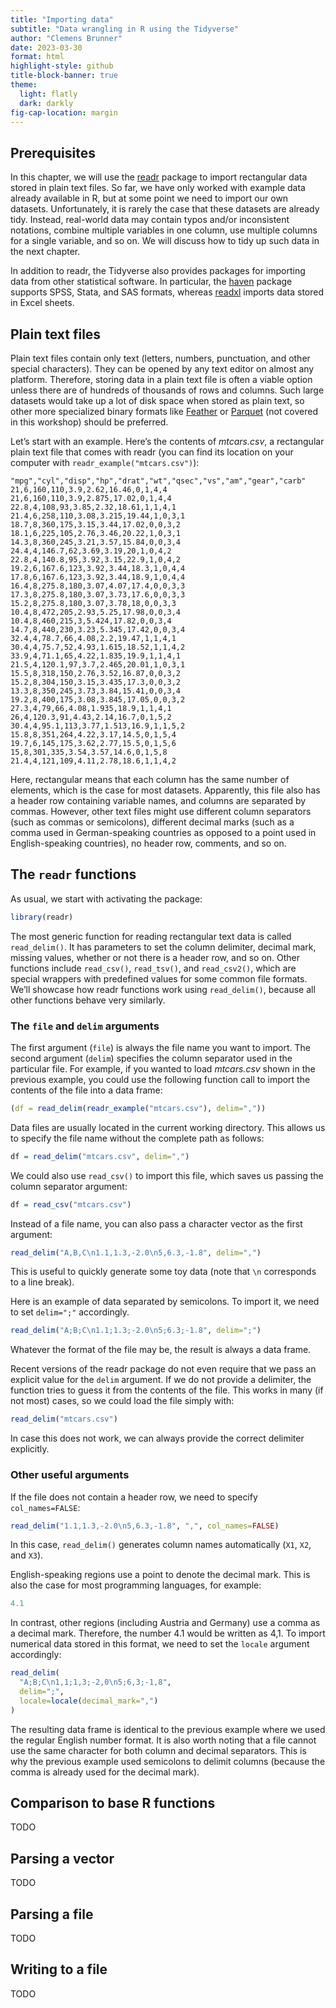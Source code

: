 ```yaml
---
title: "Importing data"
subtitle: "Data wrangling in R using the Tidyverse"
author: "Clemens Brunner"
date: 2023-03-30
format: html
highlight-style: github
title-block-banner: true
theme:
  light: flatly
  dark: darkly
fig-cap-location: margin
---
```


## Prerequisites

In this chapter, we will use the [readr](https://readr.tidyverse.org/index.html) package to import rectangular data stored in plain text files. So far, we have only worked with example data already available in R, but at some point we need to import our own datasets. Unfortunately, it is rarely the case that these datasets are already tidy. Instead, real-world data may contain typos and/or inconsistent notations, combine multiple variables in one column, use multiple columns for a single variable, and so on. We will discuss how to tidy up such data in the next chapter.

In addition to readr, the Tidyverse also provides packages for importing data from other statistical software. In particular, the [haven](https://haven.tidyverse.org/) package supports SPSS, Stata, and SAS formats, whereas [readxl](https://readxl.tidyverse.org/) imports data stored in Excel sheets.


## Plain text files

Plain text files contain only text (letters, numbers, punctuation, and other special characters). They can be opened by any text editor on almost any platform. Therefore, storing data in a plain text file is often a viable option unless there are of hundreds of thousands of rows and columns. Such large datasets would take up a lot of disk space when stored as plain text, so other more specialized binary formats like [Feather](https://arrow.apache.org/docs/python/feather.html) or [Parquet](https://parquet.apache.org/) (not covered in this workshop) should be preferred.

Let's start with an example. Here's the contents of *mtcars.csv*, a rectangular plain text file that comes with readr (you can find its location on your computer with `readr_example("mtcars.csv")`):

```{}
"mpg","cyl","disp","hp","drat","wt","qsec","vs","am","gear","carb"
21,6,160,110,3.9,2.62,16.46,0,1,4,4
21,6,160,110,3.9,2.875,17.02,0,1,4,4
22.8,4,108,93,3.85,2.32,18.61,1,1,4,1
21.4,6,258,110,3.08,3.215,19.44,1,0,3,1
18.7,8,360,175,3.15,3.44,17.02,0,0,3,2
18.1,6,225,105,2.76,3.46,20.22,1,0,3,1
14.3,8,360,245,3.21,3.57,15.84,0,0,3,4
24.4,4,146.7,62,3.69,3.19,20,1,0,4,2
22.8,4,140.8,95,3.92,3.15,22.9,1,0,4,2
19.2,6,167.6,123,3.92,3.44,18.3,1,0,4,4
17.8,6,167.6,123,3.92,3.44,18.9,1,0,4,4
16.4,8,275.8,180,3.07,4.07,17.4,0,0,3,3
17.3,8,275.8,180,3.07,3.73,17.6,0,0,3,3
15.2,8,275.8,180,3.07,3.78,18,0,0,3,3
10.4,8,472,205,2.93,5.25,17.98,0,0,3,4
10.4,8,460,215,3,5.424,17.82,0,0,3,4
14.7,8,440,230,3.23,5.345,17.42,0,0,3,4
32.4,4,78.7,66,4.08,2.2,19.47,1,1,4,1
30.4,4,75.7,52,4.93,1.615,18.52,1,1,4,2
33.9,4,71.1,65,4.22,1.835,19.9,1,1,4,1
21.5,4,120.1,97,3.7,2.465,20.01,1,0,3,1
15.5,8,318,150,2.76,3.52,16.87,0,0,3,2
15.2,8,304,150,3.15,3.435,17.3,0,0,3,2
13.3,8,350,245,3.73,3.84,15.41,0,0,3,4
19.2,8,400,175,3.08,3.845,17.05,0,0,3,2
27.3,4,79,66,4.08,1.935,18.9,1,1,4,1
26,4,120.3,91,4.43,2.14,16.7,0,1,5,2
30.4,4,95.1,113,3.77,1.513,16.9,1,1,5,2
15.8,8,351,264,4.22,3.17,14.5,0,1,5,4
19.7,6,145,175,3.62,2.77,15.5,0,1,5,6
15,8,301,335,3.54,3.57,14.6,0,1,5,8
21.4,4,121,109,4.11,2.78,18.6,1,1,4,2
```

Here, rectangular means that each column has the same number of elements, which is the case for most datasets. Apparently, this file also has a header row containing variable names, and columns are separated by commas. However, other text files might use different column separators (such as commas or semicolons), different decimal marks (such as a comma used in German-speaking countries as opposed to a point used in English-speaking countries), no header row, comments, and so on.

## The `readr` functions
As usual, we start with activating the package:

```r
library(readr)
```

The most generic function for reading rectangular text data is called `read_delim()`. It has parameters to set the column delimiter, decimal mark, missing values, whether or not there is a header row, and so on. Other functions include `read_csv()`, `read_tsv()`, and `read_csv2()`, which are special wrappers with predefined values for some common file formats. We'll showcase how readr functions work using `read_delim()`, because all other functions behave very similarly.


### The `file` and `delim` arguments

The first argument (`file`) is always the file name you want to import. The second argument (`delim`) specifies the column separator used in the particular file. For example, if you wanted to load *mtcars.csv* shown in the previous example, you could use the following function call to import the contents of the file into a data frame:

```r
(df = read_delim(readr_example("mtcars.csv"), delim=","))
```

Data files are usually located in the current working directory. This allows us to specify the file name without the complete path as follows:

```r
df = read_delim("mtcars.csv", delim=",")
```

We could also use `read_csv()` to import this file, which saves us passing the column separator argument:

```r
df = read_csv("mtcars.csv")
```

Instead of a file name, you can also pass a character vector as the first argument:

```r
read_delim("A,B,C\n1.1,1.3,-2.0\n5,6.3,-1.8", delim=",")
```

This is useful to quickly generate some toy data (note that `\n` corresponds to a line break).

Here is an example of data separated by semicolons. To import it, we need to set `delim=";"` accordingly.

```r
read_delim("A;B;C\n1.1;1.3;-2.0\n5;6.3;-1.8", delim=";")
```

Whatever the format of the file may be, the result is always a data frame.

Recent versions of the readr package do not even require that we pass an explicit value for the `delim` argument. If we do not provide a delimiter, the function tries to guess it from the contents of the file. This works in many (if not most) cases, so we could load the file simply with:

```r
read_delim("mtcars.csv")
```

In case this does not work, we can always provide the correct delimiter explicitly.


### Other useful arguments

If the file does not contain a header row, we need to specify `col_names=FALSE`:

```r
read_delim("1.1,1.3,-2.0\n5,6.3,-1.8", ",", col_names=FALSE)
```

In this case, `read_delim()` generates column names automatically (`X1`, `X2`, and `X3`).

English-speaking regions use a point to denote the decimal mark. This is also the case for most programming languages, for example:

```r
4.1
```

In contrast, other regions (including Austria and Germany) use a comma as a decimal mark. Therefore, the number 4.1 would be written as 4,1. To import numerical data stored in this format, we need to set the `locale` argument accordingly:

```r
read_delim(
  "A;B;C\n1,1;1,3;-2,0\n5;6,3;-1,8",
  delim=";",
  locale=locale(decimal_mark=",")
)
```

The resulting data frame is identical to the previous example where we used the regular English number format. It is also worth noting that a file cannot use the same character for both column and decimal separators. This is why the previous example used semicolons to delimit columns (because the comma is already used for the decimal mark).


## Comparison to base R functions

TODO


## Parsing a vector

TODO


## Parsing a file

TODO


## Writing to a file

TODO

